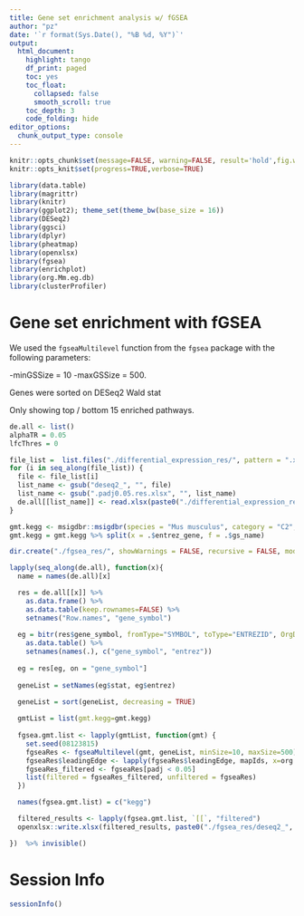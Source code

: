 ```yaml
---
title: Gene set enrichment analysis w/ fGSEA
author: "pz"
date: '`r format(Sys.Date(), "%B %d, %Y")`'
output:
  html_document:
    highlight: tango
    df_print: paged
    toc: yes
    toc_float:
      collapsed: false
      smooth_scroll: true
    toc_depth: 3
    code_folding: hide
editor_options:
  chunk_output_type: console
---
```



```r
knitr::opts_chunk$set(message=FALSE, warning=FALSE, result='hold',fig.width=8,tidy=TRUE, cache=FALSE)
knitr::opts_knit$set(progress=TRUE,verbose=TRUE)
```

```r
library(data.table)
library(magrittr)
library(knitr)
library(ggplot2); theme_set(theme_bw(base_size = 16))
library(DESeq2)
library(ggsci)
library(dplyr)
library(pheatmap)
library(openxlsx)
library(fgsea)
library(enrichplot)
library(org.Mm.eg.db)
library(clusterProfiler)
```

# Gene set enrichment with fGSEA {.tabset}

We used the `fgseaMultilevel` function from the `fgsea` package with the following parameters: 

  -minGSSize = 10
  -maxGSSize  = 500.

Genes were sorted on DESeq2 Wald stat

Only showing top / bottom 15 enriched pathways.

```r
de.all <- list()
alphaTR = 0.05
lfcThres = 0

file_list =  list.files("./differential_expression_res/", pattern = ".xlsx")
for (i in seq_along(file_list)) {
  file <- file_list[i]
  list_name <- gsub("deseq2_", "", file)
  list_name <- gsub(".padj0.05.res.xlsx", "", list_name)  
  de.all[[list_name]] <- read.xlsx(paste0("./differential_expression_res/", file), sheet = 1)
}
```

```r
gmt.kegg <- msigdbr::msigdbr(species = "Mus musculus", category = "C2", subcategory = "CP:KEGG") %>% dplyr::select(gs_name, entrez_gene)
gmt.kegg = gmt.kegg %>% split(x = .$entrez_gene, f = .$gs_name)
```

```r
dir.create("./fgsea_res/", showWarnings = FALSE, recursive = FALSE, mode = "0777")

lapply(seq_along(de.all), function(x){
  name = names(de.all)[x]

  res = de.all[[x]] %>%
    as.data.frame() %>%
    as.data.table(keep.rownames=FALSE) %>%
    setnames("Row.names", "gene_symbol")
  
  eg = bitr(res$gene_symbol, fromType="SYMBOL", toType="ENTREZID", OrgDb="org.Mm.eg.db") %>%
    as.data.table() %>%
    setnames(names(.), c("gene_symbol", "entrez"))
  
  eg = res[eg, on = "gene_symbol"] 
  
  geneList = setNames(eg$stat, eg$entrez)
  
  geneList = sort(geneList, decreasing = TRUE)

  gmtList = list(gmt.kegg=gmt.kegg)
  
  fgsea.gmt.list <- lapply(gmtList, function(gmt) {
    set.seed(08123815)
    fgseaRes <- fgseaMultilevel(gmt, geneList, minSize=10, maxSize=500)
    fgseaRes$leadingEdge <- lapply(fgseaRes$leadingEdge, mapIds, x=org.Mm.eg.db, keytype="ENTREZID", column="SYMBOL")
    fgseaRes_filtered <- fgseaRes[padj < 0.05]
    list(filtered = fgseaRes_filtered, unfiltered = fgseaRes)
  })

  names(fgsea.gmt.list) = c("kegg")

  filtered_results <- lapply(fgsea.gmt.list, `[[`, "filtered")
  openxlsx::write.xlsx(filtered_results, paste0("./fgsea_res/deseq2_", name, "_fgsea", "_padj0.05.res.xlsx"))

})  %>% invisible()
```


# Session Info
```r
sessionInfo()
```